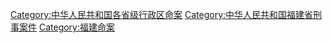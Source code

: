 [[Category:中华人民共和国各省级行政区命案|Category:中华人民共和国各省级行政区命案]]
[[Category:中华人民共和国福建省刑事案件|Category:中华人民共和国福建省刑事案件]]
[[Category:福建命案|Category:福建命案]]